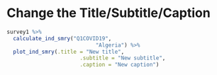 # Change the Title/Subtitle/Caption


```r

survey1 %>%
  calculate_ind_smry("Q1COVID19",
                            "Algeria") %>%
  plot_ind_smry(.title = "New title",
                       .subtitle = "New subtitle",
                       .caption = "New caption")


```

